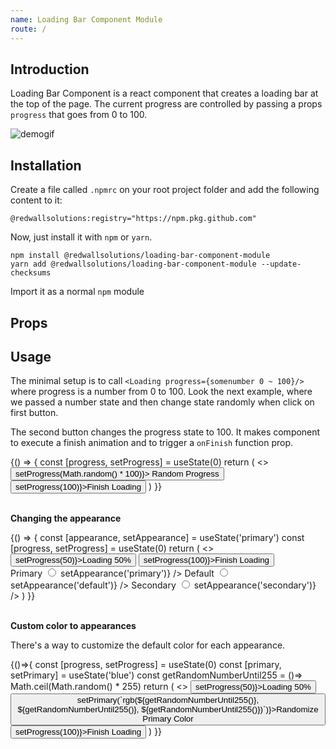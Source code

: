 ```yaml
---
name: Loading Bar Component Module
route: /
---
```



## Introduction

Loading Bar Component is a react component that creates a loading bar at the top of the page.
The current progress are controlled by passing a props `progress` that goes from 0 to 100.

![demogif](src/lib/assets/demo.gif)

## Installation

Create a file called `.npmrc` on your root project folder and add the following content to it:

	@redwallsolutions:registry="https://npm.pkg.github.com"

Now, just install it with `npm` or `yarn`.

	npm install @redwallsolutions/loading-bar-component-module
	yarn add @redwallsolutions/loading-bar-component-module --update-checksums

Import it as a normal `npm` module


## Props

<Props of={Loading} />

## Usage

The minimal setup is to call `<Loading progress={somenumber 0 ~ 100}/>` where progress is a number from 0 to 100.
Look the next example, where we passed a number state and then change state randomly when click on first button.

The second button changes the progress state to 100. It makes component to execute a finish animation and to trigger a `onFinish` function prop.

<Playground>
	{() => {
		const [progress, setProgress] = useState(0)
		return (
			<>
				<button onClick={() => setProgress(Math.random() * 100)}>
					Random Progress
				</button>
				<button onClick={() => setProgress(100)}>Finish Loading</button>
				<Loading progress={progress} />
			</>
		)
	}}
</Playground>

<br/>
<br/>

**Changing the appearance**

<Playground>
	{() => {
		const [appearance, setAppearance] = useState('primary')
		const [progress, setProgress] = useState(0)
		return (
			<>
				<div>
					<button onClick={() => setProgress(50)}>Loading 50%</button>
					<button onClick={() => setProgress(100)}>Finish Loading</button>
				</div>
				<label htmlFor="primary">Primary</label>
				<input
					id="primary"
					type="radio"
					name="appearance"
					onChange={() => setAppearance('primary')}
				/>
				<label htmlFor="default">Default</label>
				<input
					id="default"
					type="radio"
					name="appearance"
					onChange={() => setAppearance('default')}
				/>
				<label htmlFor="secondary">Secondary</label>
				<input
					id="secondary"
					type="radio"
					name="appearance"
					onChange={() => setAppearance('secondary')}
				/>
				<Loading progress={progress} appearance={appearance} />
			</>
		)
	}}
</Playground>

<br/>
<br/>

**Custom color to appearances**

There's a way to customize the default color for each appearance.

<Playground>
	{()=>{
		const [progress, setProgress] = useState(0)
		const [primary, setPrimary] = useState('blue')
		const getRandomNumberUntil255 = ()=> Math.ceil(Math.random() * 255)
		return (
			<>
			<button onClick={()=>setProgress(50)}>Loading 50%</button>
			<button onClick={()=>setPrimary(`rgb(${getRandomNumberUntil255()}, ${getRandomNumberUntil255()}, ${getRandomNumberUntil255()})`)}>Randomize Primary Color</button>
			<button onClick={()=>setProgress(100)}>Finish Loading</button>
			<Loading progress={progress} appearance="primary" theme={{mode: 'light', primary}}/>
			</>
		)
	}}
</Playground>

